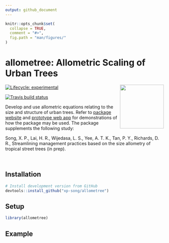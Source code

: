 ```yaml
---
output: github_document
---
```


<!-- README.md is generated from README.Rmd. Please edit that file -->

```r
knitr::opts_chunk$set(
  collapse = TRUE,
  comment = "#>",
  fig.path = "man/figures/"
)
```

# allometree: Allometric Scaling of Urban Trees 
<a href='https://xp-song.github.io/allometree/'><img src='logo.png' align="right" height="139" /></a>


<!-- badges: start -->
[![Lifecycle: experimental](https://img.shields.io/badge/lifecycle-experimental-orange.svg)](https://www.tidyverse.org/lifecycle/#experimental)

[![Travis build status](https://travis-ci.com/xp-song/allometree.svg?branch=master)](https://travis-ci.com/xp-song/allometree)
<!-- badges: end -->

Develop and use allometric equations relating to the size and structure of urban trees. Refer to [package website](https://xp-song.github.io/allometree/) and [prototype web app](https://xpsong.shinyapps.io/allometree-sg/) for demonstrations of how the package may be used. The package supplements the following study:  

Song, X. P., Lai, H. R., Wijedasa, L. S., Yee, A. T. K., Tan, P. Y., Richards, D. R., Streamlining management practices based on the size allometry of tropical street trees (in prep). 

&nbsp;

## Installation

```r
# Install development version from GitHub
devtools::install_github("xp-song/allometree")
```

## Setup

```r
library(allometree)
```

## Example

```r

```


